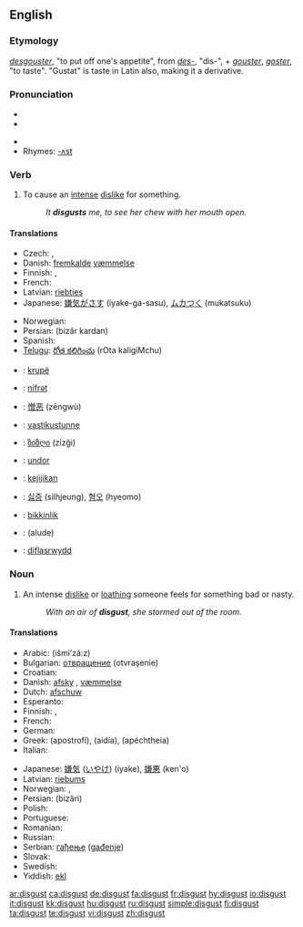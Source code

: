==English==

===Etymology===
{{OF.}} ''[[desgouster]]'', "to put off one's appetite", from ''[[des-]]'', "dis-", + ''[[gouster]]'', ''[[goster]]'', "to taste". "Gustat" is taste in Latin also, making it a derivative.

===Pronunciation===
* {{AHD|dĭs-kŭst'}}
* {{IPA|/dɪsˈgʌst/}}
<!--* {{SAMPA|/En=dIs"kVst/}} --> <!-- SAMPA template doesn't work correctly -->
* {{SAMPA|/dIs"kVst/}}
* Rhymes: [[Rhymes:English:-ʌst|-ʌst]]

===Verb===
{{en-verb}}

# To cause an [[intense]] [[dislike]] for something.
#:''It '''disgusts''' me, to see her chew with her mouth open.''

====Translations====
{{trans-top|to cause an intense dislike for something}}
* Czech: {{t|cs|zhnusit}}, {{t|cs|znechutit}}
* Danish: [[fremkalde]] [[væmmelse]]
* Finnish: {{t|fi|iljettää}}, {{t|fi|inhottaa}}
* French: {{t+|fr|dégoûter}}
* Latvian: [[riebties]]
* Japanese: [[嫌気がさす]] (iyake-ga-sasu), [[ムカつく]] (mukatsuku)
{{trans-mid}}
* Norwegian: {{t|no|avsky}}
* Persian: {{FAchar|[[بیزار کردن]]}} (bizâr kardan)
* Spanish: {{t|es|repugnar}}
* [[Telugu]]: [[రోత కలిగించు]] (rOta kaligiMchu)
{{trans-bottom}}

{{checktrans}}
*{{ttbc|Albanian}}: [[krupë]]
*{{ttbc|Azeri}}: [[nifrәt]]
*{{ttbc|Chinese}}: [[憎恶]] (zēngwù)
*{{ttbc|Estonian}}: [[vastikustunne]]
*{{ttbc|Georgian}}: [[ზიზღი]] (zizği)
*{{ttbc|Hungarian}}: [[undor]]
*{{ttbc|Indonesian}}: [[kejijikan]]
*{{ttbc|Korean}}: [[싫증]] (silhjeung), [[혐오]] (hyeomo)
*{{ttbc|Turkish}}: [[bikkinlik]]
*{{ttbc|Uyghur}}: (alude)
*{{ttbc|Welsh}}: [[diflasrwydd]]

===Noun===
{{wikipedia}}
{{en-noun|-}}

# An intense [[dislike]] or [[loathing]] someone feels for something bad or nasty.
#:''With an air of '''disgust''', she stormed out of the room.''

====Translations====
{{trans-top|an intense dislike or repugnance}}
* Arabic: {{ARchar|[[اشمئزاز|إشمئزاز]]}} (išmi’zá:z) {{m}}
* Bulgarian: [[отвращение]] (otvraşenie) {{n}}
* Croatian: {{t|hr|gađenje|n}}
* Danish: [[afsky]] {{c}}, [[væmmelse]] {{c}}
* Dutch: [[afschuw]]
* Esperanto: {{t|eo|naŭzo|xs=Esperanto}}
* Finnish: {{t-|fi|inho}}, {{t|fi|vastenmielisyys}}
* French: {{t+|fr|dégoût|m}}
* German: {{t+|de|Ekel}}
* Greek: {{t|el|αποστροφή|f|sc=Grek}} (apostrofí), {{t+|el|αηδία|f|sc=Grek}} (aidía), {{t|el|απέχθεια|f|sc=Grek}} (apéchtheia)
* Italian: {{t-|it|disgusto|m}}
{{trans-mid}}
* Japanese: [[嫌気]] ([[いやけ]]) (iyake), [[嫌悪]] (ken'o)
* Latvian: [[riebums]]
* Norwegian: {{t|no|avsky|m}}, {{t|no|vemmelse|m}}
* Persian: {{FAchar|[[بیزاری]]}} (bizâri)
* Polish: {{t|pl|odraza|f}}
* Portuguese: {{t|pt|repugnância|f}}
* Romanian: {{t|ro|dezgust}}
* Russian: {{t|ru|отвращение|n|tr=otvraščénije|sc=Cyrl}}
* Serbian: [[гађење]] ([[gađenje]]) {{n}}
* Slovak: {{t-|sk|odpor}}
* Swedish: {{t|sv|äckel}}
* Yiddish: [[ekl]]
{{trans-bottom}}

[[ar:disgust]]
[[ca:disgust]]
[[de:disgust]]
[[fa:disgust]]
[[fr:disgust]]
[[hy:disgust]]
[[io:disgust]]
[[it:disgust]]
[[kk:disgust]]
[[hu:disgust]]
[[ru:disgust]]
[[simple:disgust]]
[[fi:disgust]]
[[ta:disgust]]
[[te:disgust]]
[[vi:disgust]]
[[zh:disgust]]